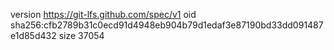 version https://git-lfs.github.com/spec/v1
oid sha256:cfb2789b31c0ecd91d4948eb904b79d1edaf3e87190bd33dd091487e1d85d432
size 37054
